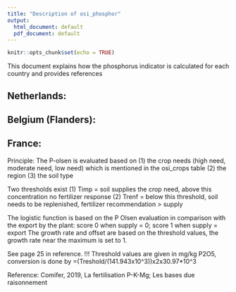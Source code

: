 ```yaml
---
title: "Description of osi_phosphor"
output:
  html_document: default
  pdf_document: default
---
```


```r
knitr::opts_chunk$set(echo = TRUE)
```

This document explains how the phosphorus indicator is calculated for each country and provides references


## Netherlands:



## Belgium (Flanders): 

## France:

Principle: The P-olsen is evaluated based on (1) the crop needs (high need, moderate need, low need) which is mentioned in the osi_crops table (2) the region (3) the soil type 

Two thresholds exist     (1) Timp = soil supplies the crop need, above this concentration no fertilizer response
                         (2) Trenf = below this threshold, soil needs to be replenished, fertilizer recommendation > supply 

The logistic function is based on the P Olsen evaluation in comparison with the export by the plant: score 0 when supply = 0; score 1 when supply = export
The growth rate and offset are based on the threshold values, the growth rate near the maximum is set to 1. 

See page 25 in reference. !!! Threshold values are given in mg/kg P2O5, conversion is done by =(Treshold/(141.943x10^3))x2x30.97*10^3

Reference: Comifer, 2019, La fertilisation P-K-Mg; Les bases due raisonnement